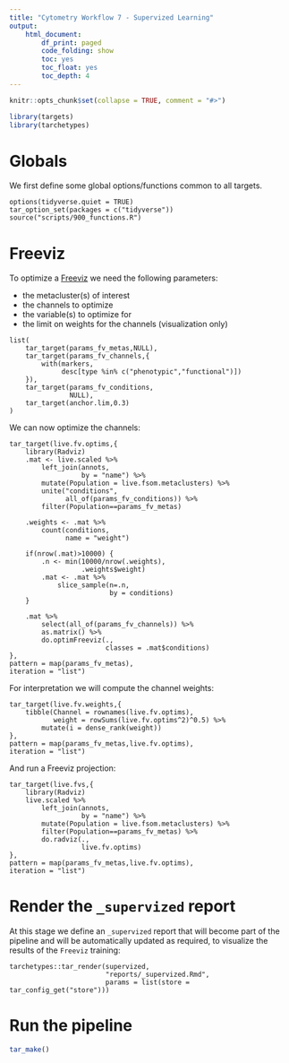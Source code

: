```yaml
---
title: "Cytometry Workflow 7 - Supervized Learning"
output: 
    html_document:
        df_print: paged
        code_folding: show
        toc: yes
        toc_float: yes
        toc_depth: 4
---
```


```r
knitr::opts_chunk$set(collapse = TRUE, comment = "#>")
```

```r
library(targets)
library(tarchetypes)
```

# Globals

We first define some global options/functions common to all targets.

```targets
options(tidyverse.quiet = TRUE)
tar_option_set(packages = c("tidyverse"))
source("scripts/900_functions.R")
```

# Freeviz

To optimize a [Freeviz]() we need the following parameters:

 - the metacluster(s) of interest 
 - the channels to optimize
 - the variable(s) to optimize for
 - the limit on weights for the channels (visualization only)

```targets
list(
    tar_target(params_fv_metas,NULL),
    tar_target(params_fv_channels,{
        with(markers,
             desc[type %in% c("phenotypic","functional")])
    }),
    tar_target(params_fv_conditions,
               NULL),
    tar_target(anchor.lim,0.3)
)
```

We can now optimize the channels:

```targets
tar_target(live.fv.optims,{
    library(Radviz)
    .mat <- live.scaled %>%
        left_join(annots,
                  by = "name") %>%
        mutate(Population = live.fsom.metaclusters) %>% 
        unite("conditions",
              all_of(params_fv_conditions)) %>% 
        filter(Population==params_fv_metas)
    
    .weights <- .mat %>% 
        count(conditions,
              name = "weight")
    
    if(nrow(.mat)>10000) {
        .n <- min(10000/nrow(.weights),
                  .weights$weight)
        .mat <- .mat %>% 
            slice_sample(n=.n,
                         by = conditions)
    }
    
    .mat %>% 
        select(all_of(params_fv_channels)) %>% 
        as.matrix() %>% 
        do.optimFreeviz(.,
                        classes = .mat$conditions)
},
pattern = map(params_fv_metas),
iteration = "list")
```

For interpretation we will compute the channel weights:

```targets
tar_target(live.fv.weights,{
    tibble(Channel = rownames(live.fv.optims),
           weight = rowSums(live.fv.optims^2)^0.5) %>% 
        mutate(i = dense_rank(weight))
},
pattern = map(params_fv_metas,live.fv.optims),
iteration = "list")
```

And run a Freeviz projection:

```targets
tar_target(live.fvs,{
    library(Radviz)
    live.scaled %>%
        left_join(annots,
                  by = "name") %>%
        mutate(Population = live.fsom.metaclusters) %>% 
        filter(Population==params_fv_metas) %>% 
        do.radviz(.,
                  live.fv.optims)
},
pattern = map(params_fv_metas,live.fv.optims),
iteration = "list")
```

# Render the `_supervized` report

At this stage we define an `_supervized` report that will become part of the pipeline and will be automatically updated as required, to visualize the results of the `Freeviz` training:

```targets
tarchetypes::tar_render(supervized,
                        "reports/_supervized.Rmd",
                        params = list(store = tar_config_get("store")))
```

# Run the pipeline

```r
tar_make()
```
